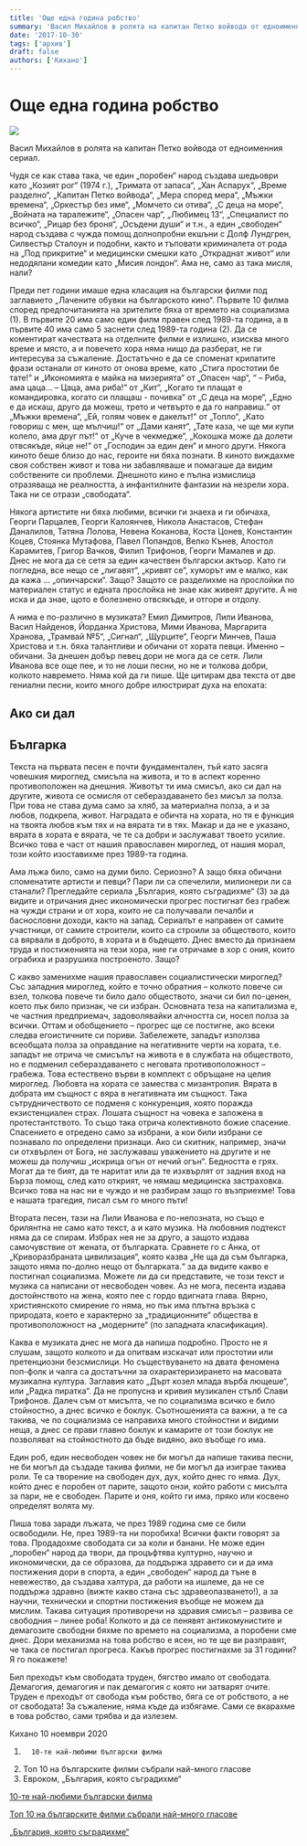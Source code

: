 ```yaml
---
title: 'Още една година робство'
summary: 'Васил Михайлов в ролята на капитан Петко войвода от едноименния сериал....'
date: '2017-10-30'
tags: ['архив']
draft: false
authors: ['Кихано']
---
```


# Още една година робство

![](/static/images/KPW.jpg)

Васил Михайлов в ролята на капитан Петко войвода от едноименния сериал.

Чудя се как става така, че един „поробен“ народ създава шедьоври като „Козият рог“ (1974 г.), „Тримата от запаса“, „Хан Аспарух“, „Време разделно“, „Капитан Петко войвода“, „Мера според мера“, „Мъжки времена“, „Оркестър без име“, „Момчето си отива“, „С деца на море“, „Войната на таралежите“, „Опасен чар“, „Любимец 13“, „Специалист по всичко“, „Рицар без броня“, „Осъдени души“ и т.н., а един „свободен“ народ създава с чужда помощ долнопробни екшъни с Долф Лундгрен, Силвестър Сталоун и подобни, както и тъповати криминалета от рода на „Под прикритие“ и медицински смешки като „Откраднат живот“ или недодялани комедии като „Мисия лондон“. Ама не, само аз така мисля, нали?

Преди пет години имаше една класация на български филми под заглавието „Лачените обувки на българското кино“. Първите 10 филма според предпочитанията на зрителите бяха от времето на социализма (1). В първите 20 има само един филм правен след 1989-та година, а в първите 40 има само 5 заснети след 1989-та година (2). Да се коментират качествата на отделните филми е излишно, изисква много време и място, а и повечето хора няма нищо да разберат, не ги интересува за съжаление. Достатъчно е да се споменат крилатите фрази останали от киното от онова време, като „Стига простотии бе тате!“ и „Икономията е майка на мизерията“ от „Опасен чар“, “ – Риба, ама цаца… – Цаца, ама риба!“ от „Кит“, „Когато ти плащат е командировка, когато си плащаш - почивка“ от „С деца на море“, „Едно е да искаш, друго да можеш, трето и четвърто е да го направиш.“ от „Мъжки времена“, „Ей, голям човек е дакелът!“ от „Топло“, „Като говориш с мен, ще мълчиш!“ от „Дами канят“, „Тате каза, че ще ми купи колело, ама друг път!“ от „Куче в чекмедже“, „Кокошка може да долети отвсякъде, яйце не!“ от „Господин за един ден“ и много други. Някога киното беше близо до нас, героите ни бяха познати. В киното виждахме своя собствен живот и това ни забавляваше и помагаше да видим собствените си проблеми. Днешното кино е пълна измислица отразяваща не реалността, а инфантилните фантазии на незрели хора. Така ни се отрази „свободата“.

Някога артистите ни бяха любими, всички ги знаеха и ги обичаха, Георги Парцалев, Георги Калоянчев, Никола Анастасов, Стефан Даналилов, Татяна Лолова, Невена Коканова, Коста Цонев, Константин Коцев, Стоянка Мутафова, Павел Попандов, Велко Кънев, Апостол Карамитев, Григор Вачков, Филип Трифонов, Георги Мамалев и др. Днес не мога да се сетя за един качествен български актьор. Като ги погледна, все нещо се „лигавят“, „кривят се“, хуморът им е малко, как да кажа … „опинчарски“. Защо? Защото се разделихме на прослойки по материален статус и едната прослойка не знае как живеят другите. А не иска и да знае, щото е болезнено отвсякъде, и отгоре и отдолу.

А нима е по-различно в музиката? Емил Димитров, Лили Иванова, Васил Найденов, Йорданка Христова, Мими Иванова, Маргарита Хранова, „Трамвай №5“, „Сигнал“, „Щурците“, Георги Минчев, Паша Христова и т.н. бяха талантливи и обичани от хората певци. Именно – обичани. За днешен добър певец дори не мога да се сетя. Лили Иванова все още пее, и то не лоши песни, но не и толкова добри, колкото навремето. Няма кой да ги пише. Ще цитирам два текста от две гениални песни, които много добре илюстрират духа на епохата:

## Ако си дал

## Българка

Текста на първата песен е почти фундаментален, тъй като засяга човешкия мироглед, смисъла на живота, и то в аспект коренно противоположен на днешния. Животът ти има смисъл, ако си дал на другите, живота се осмисля от себераздаването без мисъл за полза. При това не става дума само за хляб, за материална полза, а и за любов, подкрепа, живот. Наградата е обичта на хората, но тя е функция на твоята любов към тях и на вярата ти в тях. Макар и да не е указано, вярата в хората е вярата, че те са добри и заслужават твоето усилие. Всичко това е част от нашия православен мироглед, от нашия морал, този който изоставихме през 1989-та година.

Ама лъжа било, само на думи било. Сериозно? А защо бяха обичани споменатите артисти и певци? Пари ли са спечелили, милионери ли са станали? Прегледайте сериала „България, която съградихме“ (3) за да видите и отричания днес икономически прогрес постигнат без грабеж на чужди страни и от хора, които не са получавали печалби и баснословни доходи, както на запад. Сериалът е направен от самите участници, от самите строители, които са строили за обществото, които са вярвали в доброто, в хората и в бъдещето. Днес вместо да признаем труда и постиженията на тези хора, ние ги отричаме в хор с ония, които ограбиха и разрушиха построеното. Защо?

С какво заменихме нашия православен социалистически мироглед? Със западния мироглед, който е точно обратния – колкото повече си взел, толкова повече ти било дало обществото, значи си бил по-ценен, което пък било признак, че си избран. Основната теза на капитализма е, че частния предприемач, задоволявайки алчността си, носел полза за всички. Оттам и обобщението – прогрес ще се постигне, ако всеки следва егоистичните си пориви. Забележете, западът използва всеобщата полза за оправдание на негативните черти на хората, т.е. западът не отрича че смисълът на живота е в службата на обществото, но е подменил себераздаването с неговата противоположност – грабежа. Това естествено върви в комплект с обръщане на целия мироглед. Любовта на хората се замества с мизантропия. Вярата в добрата им същност с вяра в негативната им същност. Така сътрудничеството се подменя с конкуренция, която поражда екзистенциален страх. Лошата същност на човека е заложена в протестантството. То също така отрича колективното божие спасение. Спасението е отредено само за избрани, а кои били избрани се познавало по определени признаци. Ако си скитник, например, значи си отхвърлен от Бога, не заслужаваш уважението на другите и не можеш да получиш „искрица огън от нечий огън“. Бедността е грях. Могат да те бият, да те наритат или да те изхвърлят от задния вход на Бърза помощ, след като открият, че нямаш медицинска застраховка. Всичко това на нас ни е чуждо и не разбирам защо го възприехме! Това е нашата трагедия, писал съм го много пъти!

Втората песен, тази на Лили Иванова е по-непозната, но също е брилянтна не само като текст, а и като музика. На любовния подтекст няма да се спирам. Избрах нея не за друго, а защото издава самочувствие от жената, от българката. Сравнете го с Анка, от „Криворазбраната цивилизация“, която казва „Не ща да съм българка, защото няма по-долно нещо от българката.“ за да видите какво е постигнал социализма. Можете ли да си представите, че този текст и музика са написани от несвободен човек. Аз не мога, песента издава достойнството на жена, която пее с гордо вдигната глава. Вярно, християнското смирение го няма, но пък има плътна връзка с природата, което е характерно за „традиционните“ общества в противоположност на „модерните“ (по западната класификация).

Каква е музиката днес не мога да напиша подробно. Просто не я слушам, защото колкото и да опитвам изскачат или простотии или претенциозни безсмислици. Но съществуването на двата феномена поп-фолк и чалга са достатъчни за охарактеризирането на масовата музикална култура. Заглавия като „Дърт козел млада върба лющеше“, или „Радка пиратка“. Да не пропусна и кривия музикален стълб Слави Трифонов. Далеч съм от мисълта, че по социализма всичко е било стойностно, а днес всичко е боклук. Съотношенията са важни, а те са такива, че по социализма се направиха много стойностни и видими неща, а днес се прави главно боклук и камарите от този боклук не позволяват на стойностното да бъде видяно, ако въобще го има.

Един роб, един несвободен човек не би могъл да напише такива песни, не би могъл да създаде такива филми, не би могъл да изиграе такива роли. Те са творение на свободен дух, дух, който днес го няма. Дух, който днес е поробен от парите, защото онзи, който работи с мисълта за пари, не е свободен. Парите и оня, който ги има, пряко или косвено определят волята му.

Пиша това заради лъжата, че през 1989 година сме се били освободили. Не, през 1989-та ни поробиха! Всички факти говорят за това. Продадохме свободата си за коли и банани. Не може един „поробен“ народ да твори, да процъфтява културно, научно и икономически, да се образова, да поддържа здравето си и да има постижения дори в спорта, а един „свободен“ народ да тъне в невежество, да създава халтура, да работи на ишлеме, да не се поддържа здравно (вижте какво стана със здравеопазването!), а за научни, технически и спортни постижения въобще не можем да мислим. Такава ситуация противоречи на здравия смисъл – развива се свободния – линее роба! Колкото и да се пенявят антикомунистите и демагозите свободни бяхме по времето на социализма, а поробени сме днес. Дори механизма на това робство е ясен, но те ще ви разправят, че така се постигал прогреса. Какъв прогрес постигнахме за 31 години? Я го покажете!

Бил преходът към свободата труден, бягство имало от свободата. Демагогия, демагогия и пак демагогия с която ни затварят очите. Труден е преходът от свобода към робство, бяга се от робството, а не от свободата! За съжаление, няма къде да избягаме. Сами се вкарахме в това робство, сами трябва и да излезем.

Кихано
10 ноември 2020

1.       10-те най-любими български филма
2.  Топ 10 на българските филми събрали най-много гласове
3.  Евроком, „България, която съградихме“

[10-те най-любими български филма](https://www.10te.bg/zabavlenie/10-te-naj-lyubimi-balgarski-filma/)

[Топ 10 на българските филми събрали най-много гласове](https://bnt.bg/bg/a/lachenite-obuvki-na-ba-lgarskoto-kino-treta-gala-vecher)

[„България, която съградихме“](https://eurocom.bg/show/bulgariia-koiato-sugradihme)

